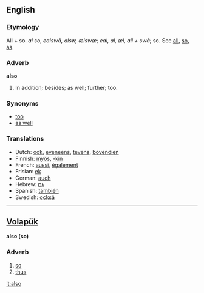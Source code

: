 ==English==

===Etymology===
All + so. {{OE.}} ''al so'', {{AS.}} ''ealswâ, alsw, ælswæ; eal, al, æl, all + swâ''; so. See [[all]], [[so]], [[as]].

===Adverb===
'''also'''
#In addition; besides; as well; further; too.

===Synonyms===
*[[too]]
*[[as well]]

===Translations===

*Dutch: [[ook]], [[eveneens]], [[tevens]], [[bovendien]]
*Finnish: [[myös]], [[-kin#Finnish|-kin]]
*French: [[aussi]], [[également]]
*Frisian: [[ek]]
*German: [[auch]]
*Hebrew: [[גם]]
*Spanish: [[también]]
*Swedish: [[också]]

----

==[[Volapük]]== 
'''also (so) '''
===Adverb===
# [[so]]
# [[thus]]

[[it:also]]